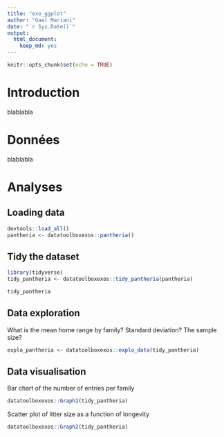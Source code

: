 ```yaml
---
title: "exo_ggplot"
author: "Gael Mariani"
date: "`r Sys.Date()`"
output: 
  html_document:
    keep_md: yes
---
```


```r
knitr::opts_chunk$set(echo = TRUE)
```

# Introduction 

blablabla

# Données

blablabla

# Analyses

## Loading data

```r
devtools::load_all()
pantheria <- datatoolboxexos::pantheria()
```

## Tidy the dataset

```r
library(tidyverse)
tidy_pantheria <- datatoolboxexos::tidy_pantheria(pantheria)

tidy_pantheria
```

## Data exploration 

What is the mean home range by family? Standard deviation? The sample size?

```r
explo_pantheria <- datatoolboxexos::explo_data(tidy_pantheria)

```

## Data visualisation

Bar chart of the number of entries per family

```r
datatoolboxexos::Graph1(tidy_pantheria)
```

Scatter plot of litter size as a function of longevity

```r
datatoolboxexos::Graph2(tidy_pantheria)
```

